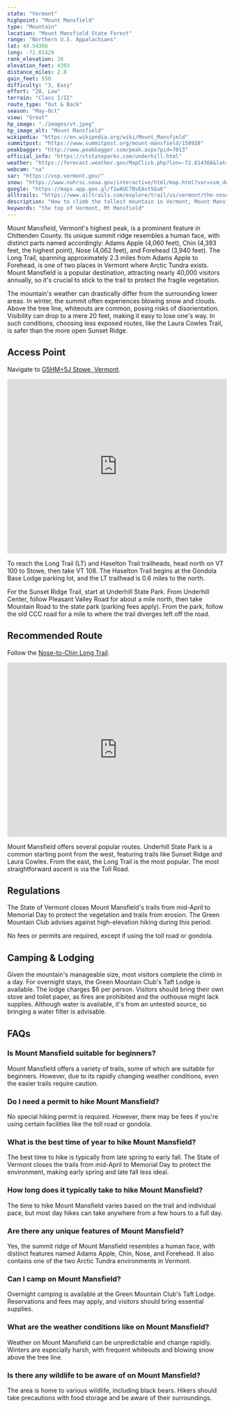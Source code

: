 ```yaml
---
state: "Vermont"
highpoint: "Mount Mansfield"
type: "Mountain"
location: "Mount Mansfield State Forest"
range: "Northern U.S. Appalachians"
lat: 44.54366
long: -72.81429
rank_elevation: 26
elevation_feet: 4393
distance_miles: 2.8
gain_feet: 550
difficulty: "3, Easy"
effort: "28, Low"
terrain: "Class I/II"
route_type: "Out & Back"
season: "May-Oct"
view: "Great"
hp_image: "./images/vt.jpeg"
hp_image_alt: "Mount Mansfield"
wikipedia: "https://en.wikipedia.org/wiki/Mount_Mansfield"
summitpost: "https://www.summitpost.org/mount-mansfield/150938"
peakbagger: "http://www.peakbagger.com/peak.aspx?pid=7013"
official_info: "https://vtstateparks.com/underhill.html"
weather: "https://forecast.weather.gov/MapClick.php?lon=-72.814366&lat=44.543822"
webcam: "na"
sar: "https://vsp.vermont.gov/"
snow: "https://www.nohrsc.noaa.gov/interactive/html/map.html?var=ssm_depth&min_x=-72.8856406159813&min_y=44.4438232421875&max_x=-72.743097787339&max_y=44.6438232421875&bgvar=dem&shdvar=shading&title=0&width=800&height=450&font=0&lbl=m&palette=0&h_o=0&metric=0&lp=0&no_header=0&snap=1&o7=1&o9=1&o11=1&o13=1"
google: "https://maps.app.goo.gl/f1wAUC7BvEAvtSGu6"
alltrails: "https://www.alltrails.com/explore/trail/us/vermont/the-nose-to-the-chin-via-long-trail"
description: "How to climb the tallest mountain in Vermont, Mount Mansfield."
keywords: "the top of Vermont, Mt Mansfield"
---
```


Mount Mansfield, Vermont's highest peak, is a prominent feature in Chittenden County. Its unique summit ridge resembles a human face, with distinct parts named accordingly: Adams Apple (4,060 feet), Chin (4,393 feet, the highest point), Nose (4,062 feet), and Forehead (3,940 feet). The Long Trail, spanning approximately 2.3 miles from Adams Apple to Forehead, is one of two places in Vermont where Arctic Tundra exists. Mount Mansfield is a popular destination, attracting nearly 40,000 visitors annually, so it's crucial to stick to the trail to protect the fragile vegetation.

The mountain's weather can drastically differ from the surrounding lower areas. In winter, the summit often experiences blowing snow and clouds. Above the tree line, whiteouts are common, posing risks of disorientation. Visibility can drop to a mere 20 feet, making it easy to lose one's way. In such conditions, choosing less exposed routes, like the Laura Cowles Trail, is safer than the more open Sunset Ridge.

## Access Point
Navigate to <a target="_blank" href="https://maps.app.goo.gl/f1wAUC7BvEAvtSGu6">G5HM+5J Stowe, Vermont</a>.

<iframe src="https://www.google.com/maps/embed?pb=!1m18!1m12!1m3!1d1422.1897570859699!2d-72.81669541469125!3d44.52786130270692!2m3!1f0!2f0!3f0!3m2!1i1024!2i768!4f13.1!3m3!1m2!1s0x4cb58df98a4aadcf%3A0xe1dd9922af230e75!2sMt%20Mansfield%20Peak%20Visitor%20Center!5e0!3m2!1sen!2sus!4v1706243402958!5m2!1sen!2sus" width="100%" height="400" style="border:0;" allowfullscreen="" loading="lazy" referrerpolicy="no-referrer-when-downgrade"></iframe>

To reach the Long Trail (LT) and Haselton Trail trailheads, head north on VT 100 to Stowe, then take VT 108. The Haselton Trail begins at the Gondola Base Lodge parking lot, and the LT trailhead is 0.6 miles to the north.

For the Sunset Ridge Trail, start at Underhill State Park. From Underhill Center, follow Pleasant Valley Road for about a mile north, then take Mountain Road to the state park (parking fees apply). From the park, follow the old CCC road for a mile to where the trail diverges left off the road.

## Recommended Route
Follow the <a target="_blank" href="https://www.alltrails.com/explore/trail/us/vermont/the-nose-to-the-chin-via-long-trail">Nose-to-Chin Long Trail</a>.

<iframe class="alltrails" src="https://www.alltrails.com/widget/trail/us/vermont/the-nose-to-the-chin-via-long-trail?scrollZoom=false&elevationDiagram=false&u=i&sh=cmpl5n" width="100%" height="400" frameborder="0" scrolling="no" marginheight="0" marginwidth="0" title="AllTrails: Trail Guides and Maps for Hiking, Camping, and Running"></iframe>

Mount Mansfield offers several popular routes. Underhill State Park is a common starting point from the west, featuring trails like Sunset Ridge and Laura Cowles. From the east, the Long Trail is the most popular. The most straightforward ascent is via the Toll Road.

## Regulations
The State of Vermont closes Mount Mansfield's trails from mid-April to Memorial Day to protect the vegetation and trails from erosion. The Green Mountain Club advises against high-elevation hiking during this period.

No fees or permits are required, except if using the toll road or gondola.

## Camping & Lodging
Given the mountain's manageable size, most visitors complete the climb in a day. For overnight stays, the Green Mountain Club's Taft Lodge is available. The lodge charges $6 per person. Visitors should bring their own stove and toilet paper, as fires are prohibited and the outhouse might lack supplies. Although water is available, it's from an untested source, so bringing a water filter is advisable.

## FAQs

### Is Mount Mansfield suitable for beginners?
Mount Mansfield offers a variety of trails, some of which are suitable for beginners. However, due to its rapidly changing weather conditions, even the easier trails require caution.

### Do I need a permit to hike Mount Mansfield?
No special hiking permit is required. However, there may be fees if you're using certain facilities like the toll road or gondola.

### What is the best time of year to hike Mount Mansfield?
The best time to hike is typically from late spring to early fall. The State of Vermont closes the trails from mid-April to Memorial Day to protect the environment, making early spring and late fall less ideal.

### How long does it typically take to hike Mount Mansfield?
The time to hike Mount Mansfield varies based on the trail and individual pace, but most day hikes can take anywhere from a few hours to a full day.

### Are there any unique features of Mount Mansfield?
Yes, the summit ridge of Mount Mansfield resembles a human face, with distinct features named Adams Apple, Chin, Nose, and Forehead. It also contains one of the two Arctic Tundra environments in Vermont.

### Can I camp on Mount Mansfield?
Overnight camping is available at the Green Mountain Club's Taft Lodge. Reservations and fees may apply, and visitors should bring essential supplies.

### What are the weather conditions like on Mount Mansfield?
Weather on Mount Mansfield can be unpredictable and change rapidly. Winters are especially harsh, with frequent whiteouts and blowing snow above the tree line.

### Is there any wildlife to be aware of on Mount Mansfield?
The area is home to various wildlife, including black bears. Hikers should take precautions with food storage and be aware of their surroundings.


